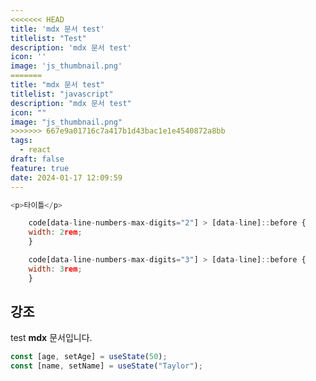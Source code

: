 ```yaml
---
<<<<<<< HEAD
title: 'mdx 문서 test'
titlelist: "Test"
description: 'mdx 문서 test'
icon: ''
image: 'js_thumbnail.png'
=======
title: "mdx 문서 test"
titlelist: "javascript"
description: "mdx 문서 test"
icon: ""
image: "js_thumbnail.png"
>>>>>>> 667e9a01716c7a417b1d43bac1e1e4540872a8bb
tags:
  - react
draft: false
feature: true
date: 2024-01-17 12:09:59
---
```


```js title="zod.ts"
<p>타이틀</p>
```

```js showLineNumbers{1,3} title="< test.ts >"
    code[data-line-numbers-max-digits="2"] > [data-line]::before {
    width: 2rem;
    }

    code[data-line-numbers-max-digits="3"] > [data-line]::before {
    width: 3rem;
    }
```

## 강조

test **mdx** 문서입니다.

```js /age/#v /name/#v /setAge/#s /setName/#s /50/#i /"Taylor"/#s
const [age, setAge] = useState(50);
const [name, setName] = useState("Taylor");
```
